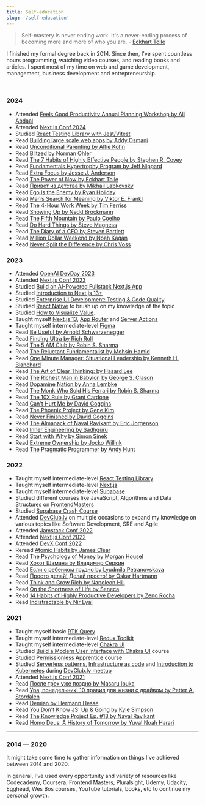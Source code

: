 ```yaml
---
title: Self-education
slug: '/self-education'
---
```


> Self-mastery is never ending work. It's a never-ending process of becoming more and more of who you are. - [Eckhart Tolle](https://www.goodreads.com/author/show/4493.Eckhart_Tolle)

I finished my formal degree back in 2014. Since then, I've spent countless hours programming, watching video courses, and reading books and articles. I spent most of my time on web and game development, management, business development and entrepreneurship.

<br />

### 2024

- Attended [Feels Good Productivity Annual Planning Workshop by Ali Abdaal](https://www.feelgoodproductivity.com/)
- Attended [Next.js Conf 2024](https://nextjs.org/conf)
- Studied [React Testing Library with Jest/Vitest](https://www.udemy.com/course/react-testing-library/)
- Read [Building large scale web apps by Addy Osmani](https://www.goodreads.com/book/show/210479198-building-large-scale-web-apps)
- Read [Unconditional Parenting by Alfie Kohn ](https://www.goodreads.com/book/show/111209.Unconditional_Parenting)
- Read [Blitzed by Norman Ohler](https://www.goodreads.com/book/show/29429893-blitzed)
- Read [The 7 Habits of Highly Effective People by Stephen R. Covey](https://www.goodreads.com/book/show/36072.The_7_Habits_of_Highly_Effective_People)
- Read [Fundamentals Hypertrophy Program by Jeff Nippard](https://www.goodreads.com/book/show/43713936-fundamentals-hypertrophy-program)
- Read [Extra Focus by Jesse J. Anderson](https://www.goodreads.com/book/show/197655262-extra-focus)
- Read [The Power of Now by Eckhart Tolle](https://www.goodreads.com/book/show/6708.The_Power_of_Now)
- Read [Привет из детства by Mikhail Labkovsky](https://www.goodreads.com/book/show/209736113-privet-iz-detstva-vernutsya-v-proshloe-chtoby-stat-schastlivym-v-nasto)
- Read [Ego Is the Enemy by Ryan Holiday](https://www.goodreads.com/book/show/27036528-ego-is-the-enemy)
- Read [Man’s Search for Meaning by Viktor E. Frankl](https://www.goodreads.com/book/show/4069.Man_s_Search_for_Meaning)
- Read [The 4-Hour Work Week by Tim Ferriss](https://www.goodreads.com/book/show/18951183-the-4-hour-work-week)
- Read [Showing Up by Nedd Brockmann](https://www.goodreads.com/book/show/178059756-showing-up)
- Read [The Fifth Mountain by Paulo Coelho](https://www.goodreads.com/book/show/1429.The_Fifth_Mountain)
- Read [Do Hard Things by Steve Magness](https://www.goodreads.com/book/show/59088361-do-hard-things)
- Read [The Diary of a CEO by Steven Bartlett](https://www.goodreads.com/book/show/199017130-the-diary-of-a-ceo)
- Read [Million Dollar Weekend by Noah Kagan](https://www.goodreads.com/en/book/show/145624504)
- Read [Never Split the Difference by Chris Voss](https://www.goodreads.com/book/show/123857637-never-split-the-difference)

### 2023

- Attended [OpenAI DevDay 2023](https://devday.openai.com/)
- Attended [Next.js Conf 2023](https://nextjs.org/conf)
- Studied [Build an AI-Powered Fullstack Next.js App](https://frontendmasters.com/courses/fullstack-app-next-v3/)
- Studied [Introduction to Next.js 13+](https://frontendmasters.com/courses/next-js-v3/)
- Studied [Enterprise UI Development: Testing & Code Quality](https://frontendmasters.com/courses/enterprise-ui-dev/)
- Studied [React Native](https://frontendmasters.com/courses/react-native-v2/) to brush up on my knowledge of the topic
- Studied [How to Visualize Value](https://visualizevalue.com/products/how-to-visualize-value).
- Taught myself [Next.js 13](https://nextjs.org/), [App Router](https://nextjs.org/docs/app) and [Server Actions](https://nextjs.org/docs/app/building-your-application/data-fetching/forms-and-mutations)
- Taught myself intermediate-level [Figma](https://figma.com/)
- Read [Be Useful by Arnold Schwarzenegger](https://www.goodreads.com/book/show/125063314-be-useful)
- Read [Finding Ultra by Rich Roll](https://www.goodreads.com/book/show/39665673-finding-ultra)
- Read [The 5 AM Club by Robin S. Sharma](https://www.goodreads.com/book/show/37502596-the-5-am-club)
- Read [The Reluctant Fundamentalist by Mohsin Hamid](https://www.goodreads.com/book/show/40961543-the-reluctant-fundamentalist)
- Read [One Minute Manager: Situational Leadership by Kenneth H. Blanchard](https://www.goodreads.com/book/show/43630.Leadership_and_the_One_Minute_Manager)
- Read [The Art of Clear Thinking: by Hasard Lee](https://www.goodreads.com/book/show/61885108-the-art-of-clear-thinking)
- Read [The Richest Man in Babylon by George S. Clason](https://www.goodreads.com/book/show/1052.The_Richest_Man_in_Babylon)
- Read [Dopamine Nation by Anna Lembke](https://www.goodreads.com/book/show/55723020-dopamine-nation)
- Read [The Monk Who Sold His Ferrari by Robin S. Sharma](https://www.goodreads.com/book/show/43877.The_Monk_Who_Sold_His_Ferrari)
- Read [The 10X Rule by Grant Cardone](https://www.goodreads.com/book/show/10339170-the-10x-rule)
- Read [Can't Hurt Me by David Goggins](https://www.goodreads.com/book/show/41721428-can-t-hurt-me)
- Read [The Phoenix Project by Gene Kim](https://www.goodreads.com/book/show/17255186-the-phoenix-project)
- Read [Never Finished by David Goggins](https://www.goodreads.com/book/show/63079845-never-finished)
- Read [The Almanack of Naval Ravikant by Eric Jorgenson](https://www.goodreads.com/book/show/55148500-the-almanack-of-naval-ravikant)
- Read [Inner Engineering by Sadhguru](https://www.goodreads.com/en/book/show/29513878)
- Read [Start with Why by Simon Sinek](https://www.goodreads.com/book/show/7108725-start-with-why)
- Read [Extreme Ownership by Jocko Willink](https://www.goodreads.com/book/show/23848190-extreme-ownership)
- Read [The Pragmatic Programmer by Andy Hunt](https://www.goodreads.com/book/show/4099.The_Pragmatic_Programmer)

### 2022

- Taught myself intermediate-level [React Testing Library](https://testing-library.com/)
- Taught myself intermediate-level [Next.js](https://nextjs.org/)
- Taught myself intermediate-level [Supabase](https://supabase.io/)
- Studied different courses like JavaScript, Algorithms and Data Structures on [FrontendMasters](https://frontendmasters.com/)
- Studied [Supabase Crash Course](https://www.youtube.com/watch?v=7uKQBl9uZ00)
- Attended [DevClub.lv](https://devclub.lv/) on multiple occasions to expand my knowledge on various topics like Software Development, SRE and Agile
- Attended [Jamstack Conf 2022](https://jamstack.org/conf/)
- Attended [Next.js Conf 2022](https://nextjs.org/conf)
- Attended [DevX Conf 2022](https://devxconf.org/)
- Reread [Atomic Habits by James Clear](https://www.goodreads.com/book/show/40121378-atomic-habits)
- Read [The Psychology of Money by Morgan Housel](https://www.goodreads.com/book/show/41881472)
- Read [Хохот Шамана by Владимир Серкин](https://www.goodreads.com/book/show/8528146)
- Read [Если с ребенком трудно by Lyudmila Petranovskaya](https://www.goodreads.com/book/show/19359644)
- Read [Просто делай! Делай просто! by Oskar Hartmann](https://www.goodreads.com/book/show/50389217)
- Read [Think and Grow Rich by Napoleon Hill](https://www.goodreads.com/book/show/30186948-think-and-grow-rich)
- Read [On the Shortness of Life by Seneca](https://www.goodreads.com/book/show/97412.On_the_Shortness_of_Life)
- Read [14 Habits of Highly Productive Developers by Zeno Rocha](https://www.goodreads.com/en/book/show/54438214-14-habits-of-highly-productive-developers)
- Read [Indistractable by Nir Eyal](https://www.goodreads.com/book/show/44595007-indistractable)

### 2021

- Taught myself basic [RTK Query](https://redux-toolkit.js.org/rtk-query/overview)
- Taught myself intermediate-level [Redux Toolkit](https://redux-toolkit.js.org/)
- Taught myself intermediate-level [Chakra UI](https://chakra-ui.com/)
- Studied [Build a Modern User Interface with Chakra UI](https://egghead.io/courses/build-a-modern-user-interface-with-chakra-ui-fac68106) course
- Studied [Permissionless Apprentice](https://shop.visualizevalue.com/products/the-permissionless-apprentice) course
- Studied [Serverless patterns](https://www.slideshare.net/aestasit/serverless-patterns-243427752), [Infrastructure as code](https://github.com/groovy-sky/iac-presentation) and [Introduction to Kubernetes](https://github.com/joellord/kube-kitchen) during [DevClub.lv meetup](https://devclub.lv/announcement-of-iac-focused-93rd-online-devclub-lv/)
- Attended [Next.js Conf 2021](https://nextjs.org/conf)
- Read [После трех уже поздно by Masaru Ibuka](https://www.goodreads.com/en/book/show/35921085)
- Read [Ура, понедельник! 10 правил для жизни с драйвом by Petter A. Stordalen](https://www.goodreads.com/book/show/58945688-10)
- Read [Demian by Hermann Hesse](https://www.goodreads.com/book/show/24861.Demian)
- Read [You Don't Know JS: Up & Going by Kyle Simpson](https://www.goodreads.com/book/show/25136217-you-don-t-know-js)
- Read [The Knowledge Project Ep. #18 by Naval Ravikant](https://www.goodreads.com/book/show/51114316-the-knowledge-project-ep-18)
- Read [Homo Deus: A History of Tomorrow by Yuval Noah Harari](https://www.goodreads.com/book/show/31138556-homo-deus)

---

### 2014 — 2020

It might take some time to gather information on things I've achieved between 2014 and 2020.

In general, I've used every opportunity and variety of resources like Codecademy, Coursera, Frontend Masters, Pluralsight, Udemy, Udacity, Egghead, Wes Bos courses, YouTube tutorials, books, etc to continue my personal growth.
